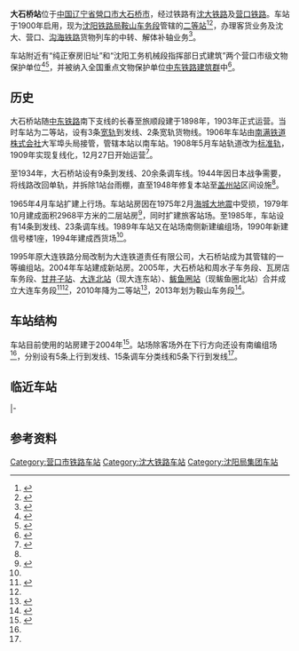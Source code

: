 {{Infobox China railway station
|name = 大石桥站
|eng_name = Dashiqiao Railway Station
|symbol_right = {{rint|cn|rail}}
|image = CR Dashiqiao Station.JPG
|caption = 车站站牌
|other_name = 
|code = 53699<ref>{{cite book|title=中华人民共和国铁路车站代码（GB/T 10302-2010）|publisher=中国标准出版社|year=2010|isbn=155066140495|ignore-isbn-error=true|pages=7}}</ref>
|commercial_code = DQT<ref>{{cite book|author=铁道部电子计算技术中心, 铁道部运输局|title=铁路车站站名代码表：TMIS使用|publisher=中国铁道出版社|location=北京|year=1998|isbn=9787113030995|pages=64}}</ref><ref>{{cite book|author=[[中华人民共和国铁道部|中华人民共和国铁道部]]|title=铁路电报站名略号（2012）|publisher=中国铁道出版社|location=北京|year=2012|unified=15113·3468|pages=47}}</ref>
|pinyin_code = DSQ
|type = 区段站
|address = [[辽宁省|辽宁省]][[營口市|營口市]][[大石桥市|大石桥市]]团结路
|coordinates = {{coord|40.643996|N|122.500703|E|format=dms|display=inline,title|type:railwaystation_region:CN}}
|opened= 
|owned = [[沈阳局集团|沈阳局集团]]鞍山车务段
|line = [[沈大铁路|沈大铁路]]、[[营口铁路|营口铁路]]
|classification = [[二等站_(中鐵)|二等站]]
|platform = 
|tracks =
|website = 
}}
'''大石桥站'''位于[[中国|中国]][[辽宁省|辽宁省]][[營口市|營口市]][[大石桥市|大石桥市]]，经过铁路有[[沈大铁路|沈大铁路]]及[[营口铁路|营口铁路]]。车站于1900年启用，现为[[沈阳铁路局|沈阳铁路局]][[鞍山车务段|鞍山车务段]]管辖的[[二等站_(中鐵)|二等站]]<ref>{{cite news|title=大连车务段为职工营造舒适工作环境|url=http://news.cntv.cn/20120323/100170.shtml|work=中工网-工人日报|publisher=央视网|date=2012-03-23|accessdate=2021-05-20|archive-date=2021-05-20|archive-url=https://web.archive.org/web/20210520052400/http://news.cntv.cn/20120323/100170.shtml|dead-url=no}}</ref><Ref>
{{cite news|title=大石桥站客场改造大型施工完成|url=http://www.ln.chinanews.com.cn/news/2018/1129/192367.html|publisher=中国新闻网|date=2018-11-29|accessdate=2021-05-20|archive-date=2021-05-20|archive-url=https://web.archive.org/web/20210520052356/http://www.ln.chinanews.com.cn/news/2018/1129/192367.html|dead-url=no}}
</ref>，办理客货业务及沈大、营口、[[沟海铁路|沟海铁路]]货物列车的中转、解体补轴业务<ref name="st">{{cite journal|author=李乐明|title=大石桥站战略装车点货运组织探讨|work=铁道货运|doi=10.3969/j.issn.1004-2024.2008.12.012|year=2008}}</ref>。

车站附近有“纯正寮房旧址”和“沈阳工务机械段指挥部日式建筑”两个营口市级文物保护单位<ref>{{cite web|title=纯正寮房旧址|url=http://www.yingkou.gov.cn/005/005002/005002003/20190504/5627f6b0-2e67-43ac-b76e-17599d571dca.html|publisher=营口市人民政府|date=2020-07-29|access-date=2021-05-20|archive-date=2021-05-20|archive-url=https://web.archive.org/web/20210520052348/http://www.yingkou.gov.cn/005/005002/005002003/20190504/5627f6b0-2e67-43ac-b76e-17599d571dca.html|dead-url=no}}</ref><ref>{{cite web|title=营口市各级文物保护单位一览表|url=http://wlgd.yingkou.gov.cn/govxxgk/wgj/2019-09-29/127d874e-3937-4224-8372-97f8c243b954.html|publisher=营口市文化旅游和广播电视局|date=2019-09-29|access-date=2021-05-20|archive-date=2020-06-29|archive-url=https://web.archive.org/web/20200629190643/http://wlgd.yingkou.gov.cn/govxxgk/wgj/2019-09-29/127d874e-3937-4224-8372-97f8c243b954.html|dead-url=no}}</ref>，并被纳入全国重点文物保护单位[[中东铁路建筑群|中东铁路建筑群]]中<ref>{{cite book|author=大石桥市市志编纂办公室|title=大石桥年鉴（2014-2015）|url=http://www.dsq.gov.cn/005/005002/20190920/6f3c4764-9f6d-4155-be57-f20c9f644a1d.html|publisher=辽宁民族出版社|year=2016|isbn=978-7-5497-1316-5|via=大石桥市人民政府|access-date=2021-05-20|archive-date=2021-05-20|archive-url=https://web.archive.org/web/20210520052349/http://www.dsq.gov.cn/005/005002/20190920/6f3c4764-9f6d-4155-be57-f20c9f644a1d.html|dead-url=no}}</ref>{{rp|299}}。

==历史==
大石桥站随[[中东铁路|中东铁路]]南下支线的长春至旅顺段建于1898年，1903年正式运营。当时车站为二等站，设有3条[[宽轨|宽轨]]到发线、2条宽轨货物线。1906年车站由[[南满铁道株式会社|南满铁道株式会社]]大军埠头局接管，管辖本站以南车站。1908年5月车站轨道改为[[标准轨|标准轨]]，1909年实现复线化，12月27日开始运营<ref name="histo">{{cite book|author=大石桥市市志编纂办公室|title=大石桥市志1840-2000|publisher=吉林文史出版社|year=2006|isbn=978-7-80626-526-0}}</ref>{{rp|357}}。

至1934年，大石桥站设有9条到发线、20余条调车线。1944年因日本战争需要，将线路改回单轨，并拆除1站台雨棚，直至1948年修复本站至[[盖州站|盖州站]]区间设施<ref name="histo"/>{{rp|357}}。

1965年4月车站扩建上行场。车站站房因在1975年2月[[海城大地震|海城大地震]]中受损，1979年10月建成面积2968平方米的二层站房<ref>{{cite journal|author1=刘克良|author2=冯肃元|title=辽南地区三座铁路旅客站房|work=建筑学报|year=1979}}</ref>，同时扩建旅客站场。至1985年，车站设有14条到发线、23条调车线。1989年车站又在站场南侧新建编组场，1990年新建信号楼1座，1994年建成西货场<ref name="histo"/>{{rp|357}}。

1995年原大连铁路分局改制为大连铁道责任有限公司，大石桥站成为其管辖的一等编组站。2004年车站建成新站房。2005年，大石桥站和周水子车务段、瓦房店车务段、[[甘井子站|甘井子站]]、[[大连东站|大连北站]]（现大连东站）、[[鲅鱼圈北站|鲅鱼圈站]]（现鲅鱼圈北站）合并成立大连车务段<ref>{{cite book|author=中国铁道年鉴编辑部|title=中国铁道年鉴2006|publisher=铁道部档案史志中心|year=2006|issn=1009-6957}}</ref><ref name="dl"/>，2010年降为二等站<ref>{{cite book|author=营口市史志办公室|title=营口年鉴2011|publisher=辽海出版社|year=2011|isbn=978-7-5451-1111-8}}</ref>，2013年划为鞍山车务段<ref>{{cite book|author=营口市史志办公室|title=营口年鉴2014|publisher=辽宁民族出版社|year=2014|isbn=978-7-5497-0872-7}}</ref>。

==车站结构==
车站目前使用的站房建于2004年<ref name="dl">{{cite book|author=营口市史志办公室|title=营口年鉴2010|publisher=辽海出版社|year=2010|isbn=978-7-5451-1001-2}}</ref>。站场除客场外在下行方向还设有南编组场<ref name="st"/>，分别设有5条上行到发线、15条调车分类线和5条下行到发线<ref name="histo"/>{{rp|357}}。

==临近车站==
{{start rail box|[[中国铁路|中国铁路]]}}
{{s-inop|[[盖州站|盖州站]]|{{站|大连}}方向}}
{{s-line|[[沈大铁路|沈大铁路]]<br>← 29km 大石桥站 8km →}}
{{s-inop|[[分水站_(辽宁省)|分水站]]|{{站|沈阳北}}方向}}
|-
{{Terminus}}
{{s-line|[[营口铁路|营口铁路]]<br>{{0}} {{0}} {{0}} {{0}} 大石桥站 14km →}}
{{s-inop|[[老边站|老边站]]|{{站|营口}}方向}}
{{end box}}

==参考资料==
{{Reflist}}

{{沈大铁路}}
{{营口铁路}}

[[Category:营口市铁路车站|Category:营口市铁路车站]]
[[Category:沈大铁路车站|Category:沈大铁路车站]]
[[Category:沈阳局集团车站|Category:沈阳局集团车站]]